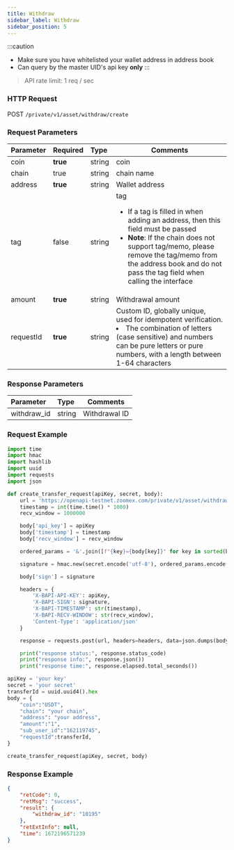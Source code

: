 ```yaml
---
title: Withdraw
sidebar_label: Withdraw
sidebar_position: 5
---
```


:::caution
* Make sure you have whitelisted your wallet address in address book
* Can query by the master UID's api key **only**
:::

> API rate limit: 1 req / sec

### HTTP Request
POST `/private/v1/asset/withdraw/create`

### Request Parameters
| Parameter | Required | Type | Comments|
|:----- |:-------|:-----|------ |
|coin |**true** |string |coin |
|chain |true |string |chain name |
|address |**true** |string |Wallet address |
|tag |false |string |tag <ul><li>If a tag is filled in when adding an address, then this field must be passed</li><li>**Note**: If the chain does not support tag/memo, please remove the tag/memo from the address book and do not pass the tag field when calling the interface</li></ul> |
|amount |**true** |string |Withdrawal amount |
|requestId |**true** |string |Custom ID, globally unique, used for idempotent verification. <li>The combination of letters (case sensitive) and numbers can be pure letters or pure numbers, with a length between 1-64 characters</li> |

### Response Parameters
| Parameter | Type | Comments|
|:----- |:-----|----- |
|withdraw_id |string|Withdrawal ID |

### Request Example

```python
import time
import hmac
import hashlib
import uuid
import requests
import json

def create_transfer_request(apiKey, secret, body):
    url = 'https://openapi-testnet.zoomex.com/private/v1/asset/withdraw/create'
    timestamp = int(time.time() * 1000)
    recv_window = 1000000

    body['api_key'] = apiKey
    body['timestamp'] = timestamp
    body['recv_window'] = recv_window

    ordered_params = '&'.join([f"{key}={body[key]}" for key in sorted(body.keys())])

    signature = hmac.new(secret.encode('utf-8'), ordered_params.encode('utf-8'), hashlib.sha256).hexdigest()

    body['sign'] = signature

    headers = {
        'X-BAPI-API-KEY': apiKey,
        'X-BAPI-SIGN': signature,
        'X-BAPI-TIMESTAMP': str(timestamp),
        'X-BAPI-RECV-WINDOW': str(recv_window),
        'Content-Type': 'application/json'
    }

    response = requests.post(url, headers=headers, data=json.dumps(body))

    print("response status:", response.status_code)
    print("response info:", response.json())
    print("response time:", response.elapsed.total_seconds())

apiKey = 'your key'
secret = 'your secret'
transferId = uuid.uuid4().hex
body = {
    "coin":"USDT",
    "chain": "your chain",
    "address": "your address",
    "amount":"1",
    "sub_user_id":"162119745",
    "requestId":transferId,
}

create_transfer_request(apiKey, secret, body)
```

### Response Example

```json
{
    "retCode": 0,
    "retMsg": "success",
    "result": {
        "withdraw_id": "10195"
    },
    "retExtInfo": null,
    "time": 1672196571239
}
```
